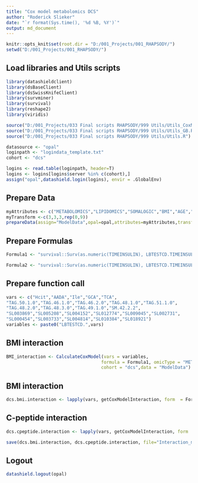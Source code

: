 ```yaml
---
title: "Cox model metabolomics DCS"
author: "Roderick Slieker"
date: "`r format(Sys.time(), '%d %B, %Y')`"
output: md_document
---
```


```r
knitr::opts_knit$set(root.dir = "D:/001_Projects/001_RHAPSODY/")
setwd("D:/001_Projects/001_RHAPSODY/")
```

## Load libraries and Utils scripts

```r
library(datashieldclient)
library(dsBaseClient)
library(dsSwissKnifeClient)
library(survminer)
library(survival)
library(reshape2)
library(viridis)

source("D:/001_Projects/033 Final scripts RHAPSODY/999 Utils/Utils_CoxModels.R")
source("D:/001_Projects/033 Final scripts RHAPSODY/999 Utils/Utils_GB.R")
source("D:/001_Projects/033 Final scripts RHAPSODY/999 Utils/Utils.R")

datasource <- "opal"
loginpath <- "logindata_template.txt"
cohort <- "dcs"

logins <- read.table(loginpath, header=T)
logins <- logins[logins$server %in% c(cohort),]
assign("opal",datashield.login(logins), envir = .GlobalEnv)
```

## Prepare Data

```r
myAttributes <- c("METABOLOMICS","LIPIDOMICS","SOMALOGIC","BMI","AGE","SEX","HDL","HBA1C","CPEPTIDE","TIMETOINSULIN", "TIMEINSULINSTATUS","DIABDUR")
myTransform <-c(3,3,3,rep(0,9))
prepareData(assign="ModelData",opal=opal,attributes=myAttributes,transformVector=myTransform, plusOne = TRUE, cohort = "dcs")
```

## Prepare Formulas

```r
Formula1 <- "survival::Surv(as.numeric(TIMEINSULIN), LBTESTCD.TIMEINSULINSTATUS) ~ %s*VSTESTCD.BMI + LBTESTCD.HBA1C + age + sex"

Formula2 <- "survival::Surv(as.numeric(TIMEINSULIN), LBTESTCD.TIMEINSULINSTATUS) ~ %s*LBTESTCD.CPEPTIDE + LBTESTCD.HBA1C + age + sex + VSTESTCD.BMI"
```

## Prepare  function call

```r
vars <- c("Hcit","AADA","Ile","GCA","TCA",
"TAG.50.1.0","TAG.46.1.0","TAG.46.2.0","TAG.48.1.0","TAG.51.1.0",
"TAG.48.2.0","TAG.48.3.0","TAG.49.1.0","SM.42.2.2",
"SL003869","SL005208","SL004152","SL012774","SL009045","SL002731",
"SL000454","SL003733","SL004814","SL010384","SL018921")
variables <- paste0("LBTESTCD.",vars)
```

## BMI interaction

```r
BMI_interaction <- CalculateCoxModel(vars = variables,
                                    formula = Formula1, omicType = "METABOLOMICS",
                                    cohort = "dcs",data = "ModelData")
```


## BMI interaction

```r
dcs.bmi.interaction <- lapply(vars, getCoxModelInteraction, form  = Formula1, cohort = "dcs", nameVar = "%s:VSTESTCD.BMI", data ="ModelData") %>% do.call(what=rbind)
```

## C-peptide interaction

```r
dcs.cpeptide.interaction <- lapply(vars, getCoxModelInteraction, form  = Formula2, cohort = "dcs", nameVar = "%s:LBTESTCD.CPEPTIDE", data ="ModelData") %>% do.call(what=rbind)
```

```r
save(dcs.bmi.interaction, dcs.cpeptide.interaction, file="Interaction_models_DCS.RData")
```

## Logout

```r
datashield.logout(opal)
```


